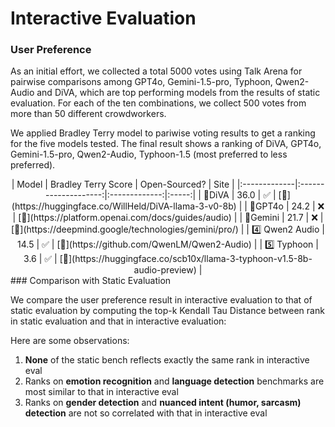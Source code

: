 


# Interactive Evaluation

### User Preference

As an initial effort, we collected a total 5000 votes using Talk Arena for pairwise comparisons among GPT4o,
Gemini-1.5-pro, Typhoon, Qwen2-Audio and DiVA, which are top performing models from the results of static evaluation.
For each of the ten combinations, we collect 500 votes from more than 50 different crowdworkers.

<ModelComparisonChart />

We applied Bradley Terry model to pariwise voting results to get a ranking for the five models tested.
The final result shows a ranking of DiVA, GPT4o, Gemini-1.5-pro, Qwen2-Audio, Typhoon-1.5
(most preferred to less preferred).
<div align="center">
|     Model     | Bradley Terry Score  | Open-Sourced? | Site  |
|:-------------|:--------------------:|:-------------:|:-----:|
|     🏅DiVA     |         36.0         |       ✅       |   [🔗](https://huggingface.co/WillHeld/DiVA-llama-3-v0-8b)   |
|     🥈GPT4o    |         24.2         |       ❌       |   [🔗](https://platform.openai.com/docs/guides/audio)   |
|    🥉Gemini    |         21.7         |       ❌       |   [🔗](https://deepmind.google/technologies/gemini/pro/)   |
| 4️⃣ Qwen2 Audio |         14.5         |       ✅       |   [🔗](https://github.com/QwenLM/Qwen2-Audio)   |
|   5️⃣ Typhoon   |          3.6         |       ✅       |   [🔗](https://huggingface.co/scb10x/llama-3-typhoon-v1.5-8b-audio-preview)   |
</div>
### Comparison with Static Evaluation

We compare the user preference result in interactive evaluation to that of static evaluation by computing the top-k Kendall Tau Distance between rank in static evaluation and that in interactive evaluation:

<KendallTauDistanceChart />

Here are some observations:
1. **None** of the static bench reflects exactly the same rank in interactive eval
2. Ranks on **emotion recognition** and **language detection** benchmarks are most similar to that in interactive eval
3. Ranks on **gender detection** and **nuanced intent (humor, sarcasm) detection** are not so correlated with that in interactive eval
